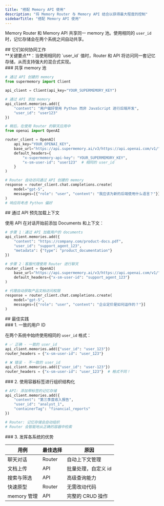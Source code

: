 ```yaml
---
title: "搭配 Memory API 使用"
description: "将 Memory Router 与 Memory API 结合以获得最大程度的控制"
sidebarTitle: "搭配 Memory API 使用"
---
```


Memory Router 和 Memory API 共享同一 memory 池。使用相同的 `user_id` 时，记忆存储会在两个系统之间自动共享。

<div id="how-they-work-together">
  ## 它们如何协同工作
</div>

<Note>
**关键要点**：当使用相同的 `user_id` 值时，Router 和 API 将访问同一套记忆存储，从而支持强大的混合式实现。
</Note>

<div id="shared-memory-pool">
  ### 共享 memory 池
</div>

```python
# 通过 API 创建的 memory
from supermemory import Client

api_client = Client(api_key="YOUR_SUPERMEMORY_KEY")

# 通过 API 添加 memory
api_client.memories.add({
    "content": "用户偏好使用 Python 而非 JavaScript 进行后端开发",
    "user_id": "user123"
})

# 稍后，在使用 Router 的聊天应用中
from openai import OpenAI

router_client = OpenAI(
    api_key="YOUR_OPENAI_KEY",
    base_url="https://api.supermemory.ai/v3/https://api.openai.com/v1/",
    default_headers={
        "x-supermemory-api-key": "YOUR_SUPERMEMORY_KEY",
        "x-sm-user-id": "user123"  # 相同的 user_id
    }
)

# Router 自动访问通过 API 创建的 memory
response = router_client.chat.completions.create(
    model="gpt-5",
    messages=[{"role": "user", "content": "我应该为新的后端使用什么语言？"}]
)
# 响应将考虑 Python 偏好
```


<div id="pre-load-context-via-api">
  ## 通过 API 预先加载上下文
</div>

使用 API 在对话开始前添加 Documents 和上下文：

```python
# 步骤 1：通过 API 加载用户的 documents
api_client.memories.add({
    "content": "https://company.com/product-docs.pdf",
    "user_id": "support_agent_123",
    "metadata": {"type": "product_documentation"}
})

# 步骤 2：客服代理使用 Router 进行聊天
router_client = OpenAI(
    base_url="https://api.supermemory.ai/v3/https://api.openai.com/v1/",
    default_headers={"x-sm-user-id": "support_agent_123"}
)

# 代理自动获取产品文档访问权限
response = router_client.chat.completions.create(
    model="gpt-5",
    messages=[{"role": "user", "content": "企业定价是如何运作的？"}]
)
```


<div id="best-practices">
  ## 最佳实践
</div>

<div id="1-consistent-user-ids">
  ### 1. 一致的用户 ID
</div>

在两个系统中始终使用相同的 `user_id` 格式：

```python
# ✅ 正确 - 一致的 user_id
api_client.memories.add({"user_id": "user_123"})
router_headers = {"x-sm-user-id": "user_123"}

# ❌ 错误 - 不一致的 user_id
api_client.memories.add({"user_id": "user-123"})
router_headers = {"x-sm-user-id": "user_123"}  # 格式不同！
```


<div id="2-use-container-tags-for-organization">
  ### 2. 使用容器标签进行组织结构化
</div>

```python
# API: 添加带标签的记忆存储
api_client.memories.add({
    "content": "第三季度收入报告",
    "user_id": "analyst_1",
    "containerTag": "financial_reports"
})

# Router: 记忆存储会自动组织
# Router 会智能地从正确的容器中检索
```


<div id="3-leverage-each-systems-strengths">
  ### 3. 发挥各系统的优势
</div>

| 用例 | 最佳选择 | 原因 |
|----------|------------|-----|
| 聊天对话 | Router | 自动上下文管理 |
| 文档上传 | API | 批量处理，自定义 id |
| 搜索与筛选 | API | 高级查询能力 |
| 快速原型 | Router | 无需改动代码 |
| memory 管理 | API | 完整的 CRUD 操作 |